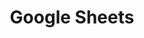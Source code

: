 ---
title: "Google Sheets"
icon: "/icons/googlesheets.svg"
description: "Google Sheets integrations couldn’t be easier with Cradl AI’s Google Sheets connector, which connects your Agent without the need for separate integration tools.
"
---